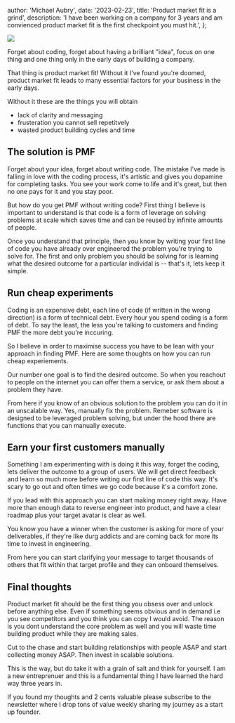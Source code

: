 
  author: 'Michael Aubry',
  date: '2023-02-23',
  title: 'Product market fit is a grind',
  description:
    'I have been working on a company for 3 years and am convienced product market fit is the first checkpoint you must hit.',
};


<Head>
  <meta
    name='image'
    content='https://motionbox-public.b-cdn.net/images/og/product-market-fit-is-a-grind.png'
  />
  <meta
    name='twitter:image'
    content='https://motionbox-public.b-cdn.net/images/og/product-market-fit-is-a-grind.png'
  />
  <meta name='twitter:title' content='Product market fit is a grind' />
</Head>

<Image
  width={1200}
  height={630}
  src='https://motionbox-public.b-cdn.net/images/og/product-market-fit-is-a-grind.png'
/>

Forget about coding, forget about having a brilliant "idea", focus on one thing and one thing only in the early days of building a company.

That thing is product market fit! Without it I've found you're doomed, product market fit leads to many essential factors for your business in the early days.

Without it these are the things you will obtain

- lack of clarity and messaging
- frusteration you cannot sell repetitvely
- wasted product building cycles and time

## The solution is PMF

Forget about your idea, forget about writing code. The mistake I've made is falling in love with the coding process, it's artistic and gives you dopamine for completing tasks. You see your work come to life and it's great, but then no one pays for it and you stay poor.

But how do you get PMF without writing code? First thing I believe is important to understand is that code is a form of leverage on solving problems at scale which saves time and can be reused by infinite amounts of people.

Once you understand that principle, then you know by writing your first line of code you have already over engineered the problem you're trying to solve for. The first and only problem you should be solving for is learning what the desired outcome for a particular individal is -- that's it, lets keep it simple.

## Run cheap experiments

Coding is an expensive debt, each line of code (if written in the wrong direction) is a form of technical debt. Every hour you spend coding is a form of debt. To say the least, the less you're talking to customers and finding PMF the more debt you're inccuring.

So I believe in order to maximise success you have to be lean with your approach in finding PMF. Here are some thoughts on how you can run cheap experiements.

Our number one goal is to find the desired outcome. So when you reachout to people on the internet you can offer them a service, or ask them about a problem they have.

From here if you know of an obvious solution to the problem you can do it in an unscalable way. Yes, manually fix the problem. Remeber software is designed to be leveraged problem solving, but under the hood there are functions that you can manually execute.

## Earn your first customers manually

Something I am experimenting with is doing it this way, forget the coding, lets deliver the outcome to a group of users. We will get direct feedback and learn so much more before writing our first line of code this way. It's scary to go out and often times we go code because it's a comfort zone.

If you lead with this approach you can start making money right away. Have more than enough data to reverse engineer into product, and have a clear roadmap plus your target avatar is clear as well.

You know you have a winner when the customer is asking for more of your deliverables, if they're like durg addicts and are coming back for more its time to invest in engineering.

From here you can start clarifying your message to target thousands of others that fit within that target profile and they can onboard themselves.

## Final thoughts

Product market fit should be the first thing you obsess over and unlock before anything else. Even if something seems obvious and in demand i.e you see competitors and you think you can copy I would avoid. The reason is you dont understand the core problem as well and you will waste time building product while they are making sales.

Cut to the chase and start building relationships with people ASAP and start collecting money ASAP. Then invest in scalable solutions.

This is the way, but do take it with a grain of salt and think for yourself. I am a new entreprenuer and this is a fundamental thing I have learned the hard way three years in.

If you found my thoughts and 2 cents valuable please subscribe to the newsletter where I drop tons of value weekly sharing my journey as a start up founder.
